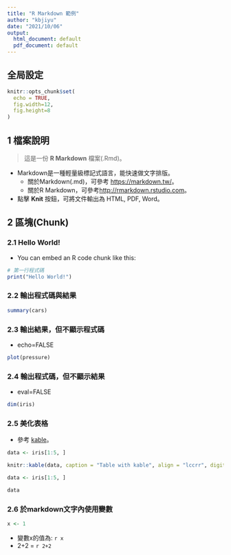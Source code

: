 ```yaml
---
title: "R Markdown 範例"
author: "kbjiyu"
date: "2021/10/06"
output:
  html_document: default
  pdf_document: default
---
```


## 全局設定

```r
knitr::opts_chunk$set(
  echo = TRUE,
  fig.width=12, 
  fig.height=8  
)
```

## 1 檔案說明

> 這是一份 **R Markdown** 檔案(.Rmd)。

- Markdown是一種輕量級標記式語言，能快速做文字排版。
  - 關於Markdown(.md)，可參考 <https://markdown.tw/>。
  - 關於R Markdown，可參考<http://rmarkdown.rstudio.com>。
- 點擊 **Knit** 按鈕，可將文件輸出為 HTML, PDF, Word。

## 2 區塊(Chunk)

### 2.1 Hello World!

-   You can embed an R code chunk like this:

```r
# 第一行程式碼
print("Hello World!")

```

### 2.2 輸出程式碼與結果

```r
summary(cars)

```

### 2.3 輸出結果，但不顯示程式碼

- echo=FALSE

```r
plot(pressure)
```

### 2.4 輸出程式碼，但不顯示結果

- eval=FALSE

```r
dim(iris)
```

### 2.5 美化表格

- 參考 [kable](https://bookdown.org/yihui/rmarkdown-cookbook/kable.html)。

```r
data <- iris[1:5, ]

knitr::kable(data, caption = "Table with kable", align = "lccrr", digits = 2)
```

```r
data <- iris[1:5, ]

data
```

### 2.6 於markdown文字內使用變數

```r
x <- 1

```


- 變數x的值為: `r x`
- 2+2 = `r 2+2`